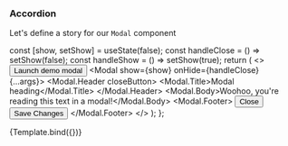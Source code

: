 
<Meta title="MDX/Modal" component={Modal} />

### Accordion

Let's define a story for our `Modal` component

  const [show, setShow] = useState(false);
  const handleClose = () => setShow(false);
  const handleShow = () => setShow(true);
  return (
      <>
      <Button variant="primary" onClick={handleShow}>
        Launch demo modal
      </Button>
      <Modal show={show} onHide={handleClose} {...args}>
        <Modal.Header closeButton>
          <Modal.Title>Modal heading</Modal.Title>
        </Modal.Header>
        <Modal.Body>Woohoo, you're reading this text in a modal!</Modal.Body>
        <Modal.Footer>
          <Button variant="secondary" onClick={handleClose}>
            Close
          </Button>
          <Button variant="primary" onClick={handleClose}>
            Save Changes
          </Button>
        </Modal.Footer>
      </Modal>
    </>
  );
};

<Canvas>
  <Story name="Modal">{Template.bind({})}</Story>
</Canvas>

<ArgsTable story="Modal" />
